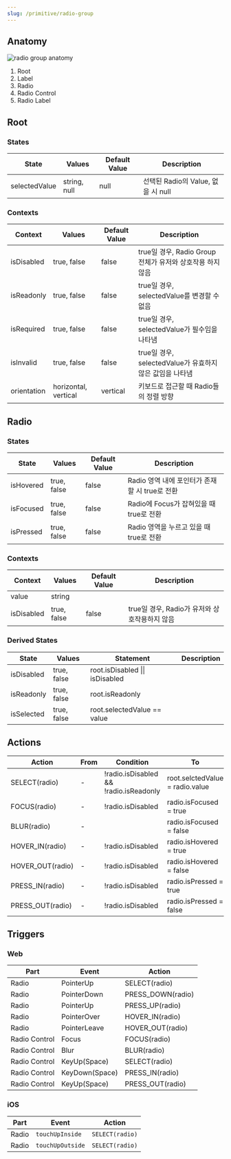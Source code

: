 ```yaml
---
slug: /primitive/radio-group
---
```


## Anatomy

![radio group anatomy](./radio-primitive-anatomy.png)

1. Root
2. Label
3. Radio
4. Radio Control
5. Radio Label

## Root

### States

| State         | Values       | Default Value | Description                        |
| ------------- | ------------ | ------------- | ---------------------------------- |
| selectedValue | string, null | null          | 선택된 Radio의 Value, 없을 시 null |

### Contexts

| Context     | Values               | Default Value | Description                                               |
| ----------- | -------------------- | ------------- | --------------------------------------------------------- |
| isDisabled  | true, false          | false         | true일 경우, Radio Group 전체가 유저와 상호작용 하지 않음 |
| isReadonly  | true, false          | false         | true일 경우, selectedValue를 변경할 수 없음               |
| isRequired  | true, false          | false         | true일 경우, selectedValue가 필수임을 나타냄              |
| isInvalid   | true, false          | false         | true일 경우, selectedValue가 유효하지 않은 값임을 나타냄  |
| orientation | horizontal, vertical | vertical      | 키보드로 접근할 때 Radio들의 정렬 방향                    |

## Radio

### States

| State     | Values      | Default Value | Description                                    |
| --------- | ----------- | ------------- | ---------------------------------------------- |
| isHovered | true, false | false         | Radio 영역 내에 포인터가 존재할 시 true로 전환 |
| isFocused | true, false | false         | Radio에 Focus가 잡혀있을 때 true로 전환        |
| isPressed | true, false | false         | Radio 영역을 누르고 있을 때 true로 전환        |

### Contexts

| Context    | Values      | Default Value | Description                                   |
| ---------- | ----------- | ------------- | --------------------------------------------- |
| value      | string      |               |                                               |
| isDisabled | true, false | false         | true일 경우, Radio가 유저와 상호작용하지 않음 |

### Derived States

| State      | Values      | Statement                       | Description |
| ---------- | ----------- | ------------------------------- | ----------- |
| isDisabled | true, false | root.isDisabled \|\| isDisabled |             |
| isReadonly | true, false | root.isReadonly                 |             |
| isSelected | true, false | root.selectedValue == value     |             |

## Actions

| Action           | From | Condition                              | To                              |
| ---------------- | ---- | -------------------------------------- | ------------------------------- |
| SELECT(radio)    | -    | !radio.isDisabled && !radio.isReadonly | root.selctedValue = radio.value |
| FOCUS(radio)     | -    | !radio.isDisabled                      | radio.isFocused = true          |
| BLUR(radio)      | -    |                                        | radio.isFocused = false         |
| HOVER_IN(radio)  | -    | !radio.isDisabled                      | radio.isHovered = true          |
| HOVER_OUT(radio) | -    | !radio.isDisabled                      | radio.isHovered = false         |
| PRESS_IN(radio)  | -    | !radio.isDisabled                      | radio.isPressed = true          |
| PRESS_OUT(radio) | -    | !radio.isDisabled                      | radio.isPressed = false         |

## Triggers

### Web

| Part          | Event          | Action            |
| ------------- | -------------- | ----------------- |
| Radio         | PointerUp      | SELECT(radio)     |
| Radio         | PointerDown    | PRESS_DOWN(radio) |
| Radio         | PointerUp      | PRESS_UP(radio)   |
| Radio         | PointerOver    | HOVER_IN(radio)   |
| Radio         | PointerLeave   | HOVER_OUT(radio)  |
| Radio Control | Focus          | FOCUS(radio)      |
| Radio Control | Blur           | BLUR(radio)       |
| Radio Control | KeyUp(Space)   | SELECT(radio)     |
| Radio Control | KeyDown(Space) | PRESS_IN(radio)   |
| Radio Control | KeyUp(Space)   | PRESS_OUT(radio)  |

### iOS

| Part  | Event            | Action          |
| ----- | ---------------- | --------------- |
| Radio | `touchUpInside`  | `SELECT(radio)` |
| Radio | `touchUpOutside` | `SELECT(radio)` |
